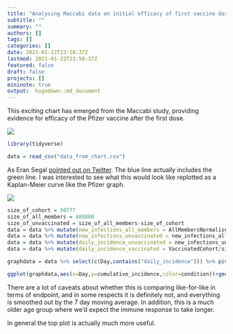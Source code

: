 ```yaml
---
title: "Analysing Maccabi data on initial efficacy of first vaccine dose"
subtitle: ""
summary: ""
authors: []
tags: []
categories: []
date: 2021-01-22T23:18:37Z
lastmod: 2021-01-22T23:58:37Z
featured: false
draft: false
projects: []
mininote: true
output:  hugodown::md_document  
---
```



This exciting chart has emerged from the Maccabi study, providing evidence for efficacy of the Pfizer vaccine after the first dose.

![](chart.jpg)




```r

library(tidyverse)

data = read_csv("data_from_chart.csv")


```

As Eran Segal [pointed out on Twitter](https://twitter.com/segal_eran/status/1352696339377885187). The blue line actually includes the green line. I was interested to see what this would look like replotted as a Kaplan-Meier curve like the Pfizer graph.

![](pfizer.jpg)


```r
size_of_cohort = 50777
size_of_all_members = 480000
size_of_unvaccinated = size_of_all_members-size_of_cohort
data = data %>% mutate(new_infections_all_members = AllMembersNormalised*size_of_all_members/size_of_cohort)
data = data %>% mutate(new_infections_unvaccinated = new_infections_all_members - VaccinatedCohort)
data = data %>% mutate(daily_incidence_unvaccinated = new_infections_unvaccinated/size_of_unvaccinated)
data = data %>% mutate(daily_incidence_vaccinated = VaccinatedCohort/size_of_cohort)

graphdata = data %>% select(c(Day,contains("daily_incidence"))) %>% pivot_longer(-Day,names_to="group",values_to="daily_incidence") %>% separate(group,into=c("bla","bla2","condition"),sep="_") %>% select(-contains("bla")) %>% group_by(condition) %>% arrange(Day) %>% mutate(cumulative_incidence=cumsum(daily_incidence))

ggplot(graphdata,aes(x=Day,y=cumulative_incidence,color=condition))+geom_line()+theme_classic()+labs(caption="Caveats: based on 7-day-moving average data so sharpness of start of initial efficacy will be understated.",color="Condition",y="Cumulative Incidence")+scale_color_manual(values=c("red","blue"))+geom_point()
```


There are a lot of caveats about whether this is comparing like-for-like in terms of endpoint, and in some respects it is definitely not, and everything is smoothed out by the 7 day moving average. In addition, this is a much older age group where we'd expect the immune response to take longer.

In general the top plot is actually much more useful.